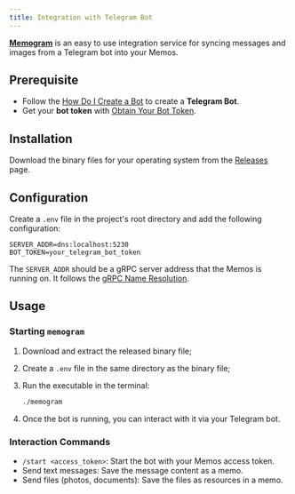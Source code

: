 ```yaml
---
title: Integration with Telegram Bot
---
```


**[Memogram](https://github.com/usememos/telegram-integration)** is an easy to use integration service for syncing messages and images from a Telegram bot into your Memos.

## Prerequisite

- Follow the [How Do I Create a Bot](https://core.telegram.org/bots#how-do-i-create-a-bot) to create a **Telegram Bot**.
- Get your **bot token** with [Obtain Your Bot Token](https://core.telegram.org/bots/tutorial#obtain-your-bot-token).

## Installation

Download the binary files for your operating system from the [Releases](https://github.com/usememos/telegram-integration/releases) page.

## Configuration

Create a `.env` file in the project's root directory and add the following configuration:

```env
SERVER_ADDR=dns:localhost:5230
BOT_TOKEN=your_telegram_bot_token
```

The `SERVER_ADDR` should be a gRPC server address that the Memos is running on. It follows the [gRPC Name Resolution](https://github.com/grpc/grpc/blob/master/doc/naming.md).

## Usage

### Starting `memogram`

1. Download and extract the released binary file;
2. Create a `.env` file in the same directory as the binary file;
3. Run the executable in the terminal:

   ```sh
   ./memogram
   ```

4. Once the bot is running, you can interact with it via your Telegram bot.

### Interaction Commands

- `/start <access_token>`: Start the bot with your Memos access token.
- Send text messages: Save the message content as a memo.
- Send files (photos, documents): Save the files as resources in a memo.
